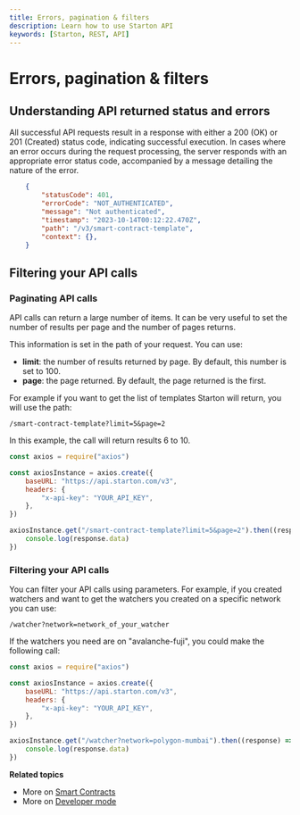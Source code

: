 ```yaml
---
title: Errors, pagination & filters
description: Learn how to use Starton API
keywords: [Starton, REST, API]
---
```



#  Errors, pagination & filters

## Understanding API returned status and errors

All successful API requests result in a response with either a 200 (OK) or 201 (Created) status code, indicating successful execution. In cases where an error occurs during the request processing, the server responds with an appropriate error status code, accompanied by a message detailing the nature of the error.

```json
    {
        "statusCode": 401,
        "errorCode": "NOT_AUTHENTICATED",
        "message": "Not authenticated",
        "timestamp": "2023-10-14T00:12:22.470Z",
        "path": "/v3/smart-contract-template",
        "context": {},
    }

```

## Filtering your API calls

### Paginating API calls

API calls can return a large number of items. It can be very useful to set the number of results per page and the number of pages returns.

This information is set in the path of your request. You can use:

-   **limit**: the number of results returned by page. By default, this number is set to 100.
-   **page**: the page returned. By default, the page returned is the first.

For example if you want to get the list of templates Starton will return, you will use the path:

`/smart-contract-template?limit=5&page=2`

In this example, the call will return results 6 to 10.

```js
const axios = require("axios")

const axiosInstance = axios.create({
	baseURL: "https://api.starton.com/v3",
	headers: {
		"x-api-key": "YOUR_API_KEY",
	},
})

axiosInstance.get("/smart-contract-template?limit=5&page=2").then((response) => {
	console.log(response.data)
})
```

### Filtering your API calls

You can filter your API calls using parameters. For example, if you created watchers and want to get the watchers you created on a specific network you can use:

`/watcher?network=network_of_your_watcher`

If the watchers you need are on "avalanche-fuji", you could make the following call:

```js
const axios = require("axios")

const axiosInstance = axios.create({
	baseURL: "https://api.starton.com/v3",
	headers: {
		"x-api-key": "YOUR_API_KEY",
	},
})

axiosInstance.get("/watcher?network=polygon-mumbai").then((response) => {
	console.log(response.data)
})
```

**Related topics**

-   More on [Smart Contracts](/docs/smart-contract/understanding-smart-contracts)
-   More on [Developer mode](/docs/developer/discovering-coding-interface)

